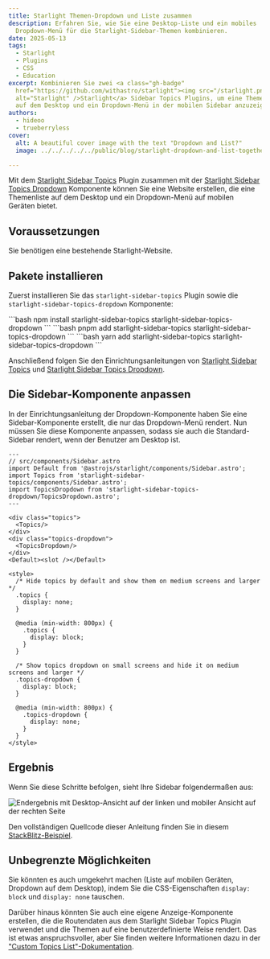 ```yaml
---
title: Starlight Themen-Dropdown und Liste zusammen
description: Erfahren Sie, wie Sie eine Desktop-Liste und ein mobiles
  Dropdown-Menü für die Starlight-Sidebar-Themen kombinieren.
date: 2025-05-13
tags:
  - Starlight
  - Plugins
  - CSS
  - Education
excerpt: Kombinieren Sie zwei <a class="gh-badge"
  href="https://github.com/withastro/starlight"><img src="/starlight.png"
  alt="Starlight" />Starlight</a> Sidebar Topics Plugins, um eine Themenliste
  auf dem Desktop und ein Dropdown-Menü in der mobilen Sidebar anzuzeigen.
authors:
  - hideoo
  - trueberryless
cover:
  alt: A beautiful cover image with the text "Dropdown and List?"
  image: ../../../../../public/blog/starlight-dropdown-and-list-together.png

---
```



Mit dem [Starlight Sidebar Topics](https://github.com/hideoo/starlight-sidebar-topics) Plugin zusammen mit der [Starlight Sidebar Topics Dropdown](https://github.com/trueberryless-org/starlight-sidebar-topics-dropdown) Komponente können Sie eine Website erstellen, die eine Themenliste auf dem Desktop und ein Dropdown-Menü auf mobilen Geräten bietet.

## Voraussetzungen

Sie benötigen eine bestehende Starlight-Website.

## Pakete installieren

Zuerst installieren Sie das `starlight-sidebar-topics` Plugin sowie die `starlight-sidebar-topics-dropdown` Komponente:

<Tabs syncKey="pkg">
  <TabItem label="npm">
    ```bash
    npm install starlight-sidebar-topics starlight-sidebar-topics-dropdown
    ```
  </TabItem>

  <TabItem label="pnpm">
    ```bash
    pnpm add starlight-sidebar-topics starlight-sidebar-topics-dropdown
    ```
  </TabItem>

  <TabItem label="Yarn">
    ```bash
    yarn add starlight-sidebar-topics starlight-sidebar-topics-dropdown
    ```
  </TabItem>
</Tabs>

Anschließend folgen Sie den Einrichtungsanleitungen von [Starlight Sidebar Topics](https://starlight-sidebar-topics.trueberryless.org/docs/getting-started/#installation) und [Starlight Sidebar Topics Dropdown](https://starlight-sidebar-topics-dropdown.trueberryless.org/docs/getting-started/#installation).

## Die Sidebar-Komponente anpassen

In der Einrichtungsanleitung der Dropdown-Komponente haben Sie eine Sidebar-Komponente erstellt, die nur das Dropdown-Menü rendert. Nun müssen Sie diese Komponente anpassen, sodass sie auch die Standard-Sidebar rendert, wenn der Benutzer am Desktop ist.

```astro
---
// src/components/Sidebar.astro
import Default from '@astrojs/starlight/components/Sidebar.astro';
import Topics from 'starlight-sidebar-topics/components/Sidebar.astro';
import TopicsDropdown from 'starlight-sidebar-topics-dropdown/TopicsDropdown.astro';
---

<div class="topics">
  <Topics/>
</div>
<div class="topics-dropdown">
  <TopicsDropdown/>
</div>
<Default><slot /></Default>

<style>
  /* Hide topics by default and show them on medium screens and larger */
  .topics {
    display: none;
  }

  @media (min-width: 800px) {
    .topics {
      display: block;
    }
  }

  /* Show topics dropdown on small screens and hide it on medium screens and larger */
  .topics-dropdown {
    display: block;
  }

  @media (min-width: 800px) {
    .topics-dropdown {
      display: none;
    }
  }
</style>
```

## Ergebnis

Wenn Sie diese Schritte befolgen, sieht Ihre Sidebar folgendermaßen aus:

![Endergebnis mit Desktop-Ansicht auf der linken und mobiler Ansicht auf der rechten Seite](../../../../assets/blog/starlight-dropdown-and-list-together/dropdown-or-list.png)

Den vollständigen Quellcode dieser Anleitung finden Sie in diesem [StackBlitz-Beispiel](https://stackblitz.com/edit/withastro-starlight-qgraahmp?file=astro.config.mjs).

## Unbegrenzte Möglichkeiten

Sie könnten es auch umgekehrt machen (Liste auf mobilen Geräten, Dropdown auf dem Desktop), indem Sie die CSS-Eigenschaften `display: block` und `display: none` tauschen.

Darüber hinaus könnten Sie auch eine eigene Anzeige-Komponente erstellen, die die Routendaten aus dem Starlight Sidebar Topics Plugin verwendet und die Themen auf eine benutzerdefinierte Weise rendert. Das ist etwas anspruchsvoller, aber Sie finden weitere Informationen dazu in der ["Custom Topics List"-Dokumentation](https://starlight-sidebar-topics.trueberryless.org/docs/guides/custom-topic-list/).
